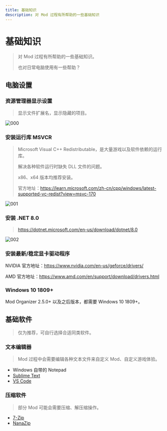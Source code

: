 ```yaml
---
title: 基础知识
description: 对 Mod 过程有所帮助的一些基础知识
---
```



# 基础知识

> 对 Mod 过程有所帮助的一些基础知识。
>
> 也对日常电脑使用有一些帮助？

## 电脑设置

### 资源管理器显示设置

> 显示<WikipediaLink path="文件扩展名">文件扩展名</WikipediaLink>，显示隐藏的项目。

![000](./imgs/000.png)

### 安装运行库 MSVCR

> Microsoft Visual C++ Redistributable，是大量游戏以及软件依赖的运行库。
>
> 解决各种软件运行时缺失 DLL 文件的问题。
>
> x86、x64 版本均推荐安装。
> 
> 官方地址：https://learn.microsoft.com/zh-cn/cpp/windows/latest-supported-vc-redist?view=msvc-170

![001](./imgs/001.png)

### 安装 .NET 8.0

> https://dotnet.microsoft.com/en-us/download/dotnet/8.0

![002](./imgs/002.png)

### 安装最新/稳定显卡驱动程序

NVIDIA 官方地址：https://www.nvidia.com/en-us/geforce/drivers/

AMD 官方地址：https://www.amd.com/en/support/download/drivers.html

### Windows 10 1809+

Mod Organizer 2.5.0+ 以及之后版本，都需要 Windows 10 1809+。

## 基础软件

> 仅为推荐，可自行选择合适同类软件。

### 文本编辑器

> Mod 过程中会需要编辑各种文本文件来自定义 Mod、自定义游戏体验。

- Windows 自带的 Notepad
- [Sublime Text](https://www.sublimetext.com/)
- [VS Code](https://code.visualstudio.com/)

### 压缩软件

> 部分 Mod 可能会需要压缩、解压缩操作。

- [7-Zip](https://www.7-zip.org/)
- [NanaZip](https://github.com/M2Team/NanaZip/)
